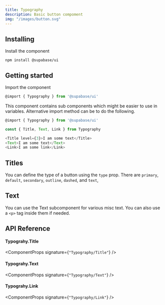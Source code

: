 ```yaml
---
title: Typography
description: Basic button compoment
img: "/images/button.svg"
---
```


## Installing

Install the component

```cli
npm install @supabase/ui
```

## Getting started

Import the component

```js
@import { Typography } from '@supabase/ui'
```

This component contains sub components which might be easier to use in variables.
Alternative import method can be to do the following.

```js
@import { Typography } from '@supabase/ui'

const { Title, Text, Link } from Typography

<Title level={3}>I am some text</Title>
<Text>I am some text</Text>
<Link>I am some link</Link>
```

## Titles

You can define the type of a button using the `type` prop. There are `primary`, `default`, `secondary`, `outline`, `dashed`, and `text`,

<CodeSample sample="TypographyTitles" v="0" />

## Text

You can use the Text subcomponent for various misc text. You can also use a `<p>` tag inside them if needed.

<CodeSample sample="TypographyText" v="0" />

## API Reference

#### Typograhy.Title

<ComponentProps signature={`"Typography/Title"`} />

#### Typograhy.Text

<ComponentProps signature={`"Typography/Text"`} />

#### Typograhy.Link

<ComponentProps signature={`"Typography/Link"`} />
